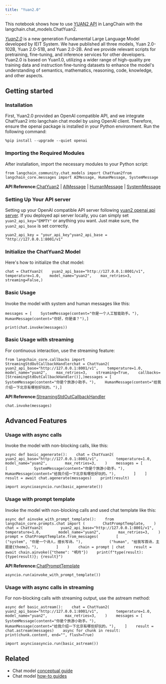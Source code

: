 ```yaml
---
title: "Yuan2.0"
---
```


This notebook shows how to use [YUAN2 API](https://github.com/IEIT-Yuan/Yuan-2.0/blob/main/oss/inference_server.md) in LangChain with the langchain.chat\_models.ChatYuan2.

[*Yuan2.0*](https://github.com/IEIT-Yuan/Yuan-2.0/blob/main/README-EN.md) is a new generation Fundamental Large Language Model developed by IEIT System. We have published all three models, Yuan 2.0-102B, Yuan 2.0-51B, and Yuan 2.0-2B. And we provide relevant scripts for pretraining, fine-tuning, and inference services for other developers. Yuan2.0 is based on Yuan1.0, utilizing a wider range of high-quality pre training data and instruction fine-tuning datasets to enhance the model's understanding of semantics, mathematics, reasoning, code, knowledge, and other aspects.

## Getting started

### Installation

First, Yuan2.0 provided an OpenAI compatible API, and we integrate ChatYuan2 into langchain chat model by using OpenAI client. Therefore, ensure the openai package is installed in your Python environment. Run the following command:

```
%pip install --upgrade --quiet openai
```

### Importing the Required Modules

After installation, import the necessary modules to your Python script:

```
from langchain_community.chat_models import ChatYuan2from langchain_core.messages import AIMessage, HumanMessage, SystemMessage
```

**API Reference:**[ChatYuan2](https://python.langchain.com/api_reference/community/chat_models/langchain_community.chat_models.yuan2.ChatYuan2.html) | [AIMessage](https://python.langchain.com/api_reference/core/messages/langchain_core.messages.ai.AIMessage.html) | [HumanMessage](https://python.langchain.com/api_reference/core/messages/langchain_core.messages.human.HumanMessage.html) | [SystemMessage](https://python.langchain.com/api_reference/core/messages/langchain_core.messages.system.SystemMessage.html)

### Setting Up Your API server

Setting up your OpenAI compatible API server following [yuan2 openai api server](https://github.com/IEIT-Yuan/Yuan-2.0/blob/main/oss/Yuan2_fastchat.md). If you deployed api server locally, you can simply set `yuan2_api_key="EMPTY"` or anything you want. Just make sure, the `yuan2_api_base` is set correctly.

```
yuan2_api_key = "your_api_key"yuan2_api_base = "http://127.0.0.1:8001/v1"
```

### Initialize the ChatYuan2 Model

Here's how to initialize the chat model:

```
chat = ChatYuan2(    yuan2_api_base="http://127.0.0.1:8001/v1",    temperature=1.0,    model_name="yuan2",    max_retries=3,    streaming=False,)
```

### Basic Usage

Invoke the model with system and human messages like this:

```
messages = [    SystemMessage(content="你是一个人工智能助手。"),    HumanMessage(content="你好，你是谁？"),]
```

```
print(chat.invoke(messages))
```

### Basic Usage with streaming

For continuous interaction, use the streaming feature:

```
from langchain_core.callbacks import StreamingStdOutCallbackHandlerchat = ChatYuan2(    yuan2_api_base="http://127.0.0.1:8001/v1",    temperature=1.0,    model_name="yuan2",    max_retries=3,    streaming=True,    callbacks=[StreamingStdOutCallbackHandler()],)messages = [    SystemMessage(content="你是个旅游小助手。"),    HumanMessage(content="给我介绍一下北京有哪些好玩的。"),]
```

**API Reference:**[StreamingStdOutCallbackHandler](https://python.langchain.com/api_reference/core/callbacks/langchain_core.callbacks.streaming_stdout.StreamingStdOutCallbackHandler.html)

```
chat.invoke(messages)
```

## Advanced Features

### Usage with async calls

Invoke the model with non-blocking calls, like this:

```
async def basic_agenerate():    chat = ChatYuan2(        yuan2_api_base="http://127.0.0.1:8001/v1",        temperature=1.0,        model_name="yuan2",        max_retries=3,    )    messages = [        [            SystemMessage(content="你是个旅游小助手。"),            HumanMessage(content="给我介绍一下北京有哪些好玩的。"),        ]    ]    result = await chat.agenerate(messages)    print(result)
```

```
import asyncioasyncio.run(basic_agenerate())
```

### Usage with prompt template

Invoke the model with non-blocking calls and used chat template like this:

```
async def ainvoke_with_prompt_template():    from langchain_core.prompts.chat import (        ChatPromptTemplate,    )    chat = ChatYuan2(        yuan2_api_base="http://127.0.0.1:8001/v1",        temperature=1.0,        model_name="yuan2",        max_retries=3,    )    prompt = ChatPromptTemplate.from_messages(        [            ("system", "你是一个诗人，擅长写诗。"),            ("human", "给我写首诗，主题是{theme}。"),        ]    )    chain = prompt | chat    result = await chain.ainvoke({"theme": "明月"})    print(f"type(result): {type(result)}; {result}")
```

**API Reference:**[ChatPromptTemplate](https://python.langchain.com/api_reference/core/prompts/langchain_core.prompts.chat.ChatPromptTemplate.html)

```
asyncio.run(ainvoke_with_prompt_template())
```

### Usage with async calls in streaming

For non-blocking calls with streaming output, use the astream method:

```
async def basic_astream():    chat = ChatYuan2(        yuan2_api_base="http://127.0.0.1:8001/v1",        temperature=1.0,        model_name="yuan2",        max_retries=3,    )    messages = [        SystemMessage(content="你是个旅游小助手。"),        HumanMessage(content="给我介绍一下北京有哪些好玩的。"),    ]    result = chat.astream(messages)    async for chunk in result:        print(chunk.content, end="", flush=True)
```

```
import asyncioasyncio.run(basic_astream())
```

## Related

* Chat model [conceptual guide](/oss/concepts/chat_models)
* Chat model [how-to guides](/oss/how_to/#chat-models)
